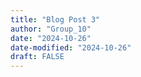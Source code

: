 ```yaml
---
title: "Blog Post 3"
author: "Group_10"
date: "2024-10-26"
date-modified: "2024-10-26"
draft: FALSE
---
```


